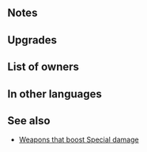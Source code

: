 {{SkillPage Tabs}}{{Weapon Infobox
|tagid=SID_倭刀＋
|weaponType=Sword
|weaponName={{PAGENAME}}
|altWeaponName=Wo Dao Plus
|might=13
|range=1
|effect=Deals +10 damage when Special triggers.
|cost=300
|statModifiers=0,13,0,0,0
|refinePaths=default
|refineSP=350
|refineMedals=500
|refineStones=50
|upgradedMight=14
|properties=random_all
}}
==Notes==
{{FlatDamage|special=1|10}}

==Upgrades==
{{Weapon Upgrade List}}
==List of owners==
{{Skill Hero List}}
==In other languages==
{{OtherLanguages
|japanese=倭刀＋
|german=Wo Dao+
|spanishEU=Wo Dao +
|spanishLA=Wo Dao+
|french=Wo Dao +
|italian=Wo Dao+
|chineseTW=倭刀＋
|portuguese=Wo Dao+
}}
==See also==
* [[Weapons that boost Special damage]]
{{Weapons Navbox}}